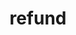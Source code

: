 ---
title: 'refund'
openapi: 'POST /refund'
description: "Called when there is need to roll back the effect of the referenced transaction. Client is expected to
find referenced transaction, roll back its effects and return the player's new balance"
---